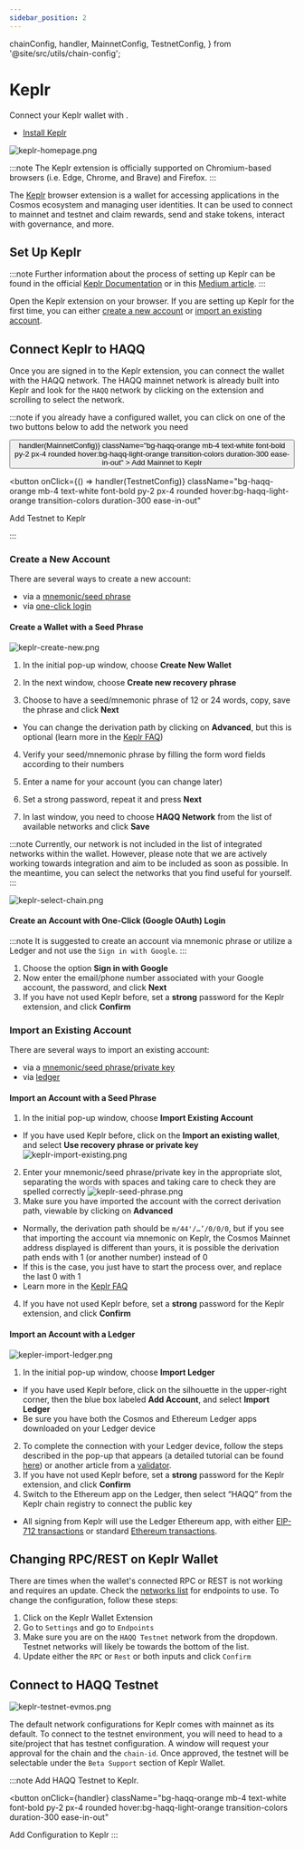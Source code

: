```yaml
---
sidebar_position: 2
---
```


  chainConfig,
  handler,
  MainnetConfig,
  TestnetConfig,
} from '@site/src/utils/chain-config';

# Keplr

Connect your Keplr wallet with <ProjectValue keyword="name" />.

- [Install Keplr](https://www.keplr.app/)

![keplr-homepage.png](/img/keplr-homepage.png)

:::note
The Keplr extension is officially supported on Chromium-based browsers (i.e. Edge, Chrome, and Brave) and Firefox.
:::

The [Keplr](https://www.keplr.app/) browser extension is a wallet for accessing applications in the Cosmos ecosystem and
managing user identities. It can be used to connect to <ProjectValue keyword="name" /> mainnet and testnet and claim
rewards, send and stake tokens, interact with governance, and more.

## Set Up Keplr

:::note
Further information about the process of setting up Keplr can be found in the official
[Keplr Documentation](https://keplr.crunch.help/getting-started) or in this [Medium article](https://medium.com/chainapsis/how-to-use-keplr-wallet-40afc80907f6).
:::

Open the Keplr extension on your browser. If you are setting up Keplr for the first time, you can either
[create a new account](#create-a-new-account) or [import an existing account](#import-an-existing-account).

## Connect Keplr to HAQQ

Once you are signed in to the Keplr extension, you can connect the wallet with the HAQQ network. The HAQQ mainnet network
is already built into Keplr and look for the `HAQQ` network by clicking on the extension and scrolling to select the network.

:::note
if you already have a configured wallet, you can click on one of the two buttons below to add the network you need

<div className="grid grid-cols-1 md:grid-cols-2 gap-[24px]">
<button
  onClick={() => handler(MainnetConfig)}
  className="bg-haqq-orange mb-4 text-white font-bold py-2 px-4 rounded hover:bg-haqq-light-orange transition-colors duration-300 ease-in-out"
>
  Add Mainnet to Keplr
</button>

<button
  onClick={() => handler(TestnetConfig)}
  className="bg-haqq-orange mb-4 text-white font-bold py-2 px-4 rounded hover:bg-haqq-light-orange transition-colors duration-300 ease-in-out"
>
  Add Testnet to Keplr
</button>
</div>
:::

### Create a New Account

There are several ways to create a new account:

- via a [mnemonic/seed phrase](#create-an-account-with-a-seed-phrase)
- via [one-click login](#create-an-account-with-one-click-login)

#### Create a Wallet with a Seed Phrase

![keplr-create-new.png](/img/keplr-create-new.png)

1. In the initial pop-up window, choose **Create New Wallet**

2. In the next window, choose **Create new recovery phrase**

3. Choose to have a seed/mnemonic phrase of 12 or 24 words, copy, save the phrase and click **Next**

- You can change the derivation path by clicking on **Advanced**, but this is optional (learn more in the
  [Keplr FAQ](https://faq.keplr.app/))

4. Verify your seed/mnemonic phrase by filling the form word fields according to their numbers

5. Enter a name for your account (you can change later)

6. Set a strong password, repeat it and press **Next**

7. In last window, you need to choose **HAQQ Network** from the list of available networks and click **Save**

:::note
Currently, our network is not included in the list of integrated networks within the wallet.
However, please note that we are actively working towards integration and aim to be included as soon as possible.
In the meantime, you can select the networks that you find useful for yourself.
:::

![keplr-select-chain.png](/img/keplr-select-chain.png)

#### Create an Account with One-Click (Google OAuth) Login

:::note
It is suggested to create an account via mnemonic phrase or utilize a Ledger and not use the `Sign in with Google`.
:::

1. Choose the option **Sign in with Google**
2. Now enter the email/phone number associated with your Google account, the password, and click **Next**
3. If you have not used Keplr before, set a **strong** password for the Keplr extension, and click **Confirm**

### Import an Existing Account

There are several ways to import an existing account:

- via a [mnemonic/seed phrase/private key](#import-an-account-with-a-seed-phrase)
- via [ledger](#import-an-account-with-a-ledger)

#### Import an Account with a Seed Phrase

1. In the initial pop-up window, choose **Import Existing Account**

- If you have used Keplr before, click on the **Import an existing wallet**, and select **Use recovery phrase or private key**
  ![keplr-import-existing.png](/img/keplr-import-existing.png)

2. Enter your mnemonic/seed phrase/private key in the appropriate slot, separating the words with spaces and taking
   care to check they are spelled correctly
   ![keplr-seed-phrase.png](/img/keplr-seed-phrase.png)
3. Make sure you have imported the account with the correct derivation path, viewable by clicking on **Advanced**

- Normally, the derivation path should be `m/44'/…’/0/0/0`, but if you see that importing the account via
  mnemonic on Keplr, the Cosmos Mainnet address displayed is different than yours, it is possible the derivation
  path ends with 1 (or another number) instead of 0
- If this is the case, you just have to start the process over, and replace the last 0 with 1
- Learn more in the [Keplr FAQ](https://faq.keplr.app/)

4. If you have not used Keplr before, set a **strong** password for the Keplr extension, and click **Confirm**

#### Import an Account with a Ledger

![kepler-import-ledger.png](/img/kepler-import-ledger.png)

1. In the initial pop-up window, choose **Import Ledger**

- If you have used Keplr before, click on the silhouette in the upper-right corner, then the blue box labeled
  **Add Account**, and select **Import Ledger**
- Be sure you have both the Cosmos and Ethereum Ledger apps downloaded on your Ledger device

2. To complete the connection with your Ledger device, follow the steps described in the pop-up that appears (a detailed
   tutorial can be found [here](https://medium.com/chainapsis/how-to-use-ledger-nano-hardware-wallet-with-keplr-9ea7f07826c2))
   or another article from a [validator](https://medium.com/coinmonks/how-to-set-up-ledger-wallet-evmos-using-keplr-c438cf8c5321).
3. If you have not used Keplr before, set a **strong** password for the Keplr extension, and click **Confirm**
4. Switch to the Ethereum app on the Ledger, then select “HAQQ” from the Keplr chain registry to connect the public key

- All signing from Keplr will use the Ledger Ethereum app, with either [EIP-712 transactions](https://eips.ethereum.org/EIPS/eip-712)
  or standard [Ethereum transactions](https://ethereum.org/en/developers/docs/transactions/).

## Changing RPC/REST on Keplr Wallet

There are times when the wallet's connected RPC or REST is not working and requires an update. Check the
[networks list](../../develop/api/networks) for endpoints to use. To change the configuration, follow these steps:

1. Click on the Keplr Wallet Extension
2. Go to `Settings` and go to `Endpoints`
3. Make sure you are on the `HAQQ Testnet` network from the dropdown. Testnet networks will likely be towards the bottom
   of the list.
4. Update either the `RPC` or `Rest` or both inputs and click `Confirm`

## Connect to HAQQ Testnet

![keplr-testnet-evmos.png](/img/keplr-testnet-evmos.png)

The default network configurations for Keplr comes with mainnet as its default. To connect to the testnet environment,
you will need to head to a site/project that has testnet configuration. A window will request your approval for the chain
and the `chain-id`. Once approved, the testnet will be selectable under the `Beta Support` section of Keplr Wallet.

:::note
Add HAQQ Testnet to Keplr.

<button
  onClick={handler}
  className="bg-haqq-orange mb-4 text-white font-bold py-2 px-4 rounded hover:bg-haqq-light-orange transition-colors duration-300 ease-in-out"
>
  Add Configuration to Keplr
</button>
:::
